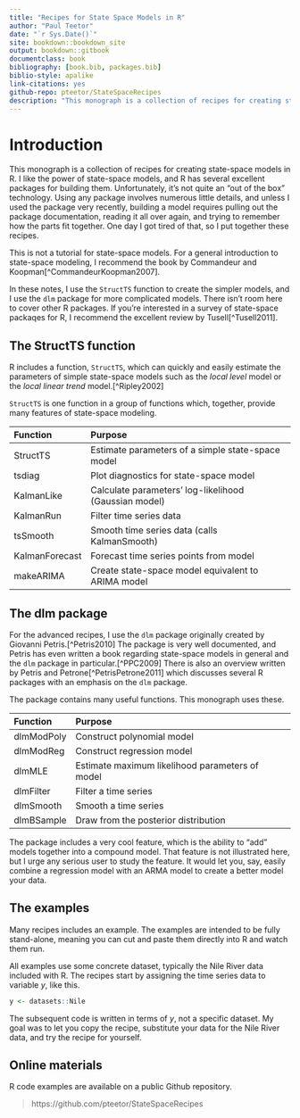 ```yaml
--- 
title: "Recipes for State Space Models in R"
author: "Paul Teetor"
date: "`r Sys.Date()`"
site: bookdown::bookdown_site
output: bookdown::gitbook
documentclass: book
bibliography: [book.bib, packages.bib]
biblio-style: apalike
link-citations: yes
github-repo: pteetor/StateSpaceRecipes
description: "This monograph is a collection of recipes for creating state-space models in R."
---
```


# Introduction

This monograph is a collection of recipes for creating state-space models in R.
I like the power of state-space models,
and R has several excellent packages for building them.
Unfortunately, it's not quite an "out of the box" technology.
Using any package involves numerous little details,
and unless I used the package very recently,
building a model requires pulling out the package documentation,
reading it all over again, and trying to remember how the parts fit together.
One day I got tired of that,
so I put together these recipes.

This is not a tutorial for state-space models.
For a general introduction to state-space modeling,
I recommend the book by Commandeur and Koopman[^CommandeurKoopman2007].

In these notes, I use the `StructTS` function
to create the simpler models,
and I use the `dlm` package
for more complicated models.
There isn't room here to cover other R packages.
If you're interested in a survey of state-space packaqes for R,
I recommend the excellent review by Tusell[^Tusell2011].

## The StructTS function
R includes a function, `StructTS`, which can quickly and easily estimate
the parameters of simple state-space models
such as the *local level* model or the *local linear trend* model.[^Ripley2002]

`StructTS` is one function in a group of functions
which, together, provide many features of state-space modeling.

Function        Purpose
---------       --------
StructTS        Estimate parameters of a simple state-space model
tsdiag          Plot diagnostics for state-space model
KalmanLike      Calculate parameters' log-likelihood (Gaussian model)
KalmanRun       Filter time series data
tsSmooth        Smooth time series data (calls KalmanSmooth)
KalmanForecast  Forecast time series points from model
makeARIMA       Create state-space model equivalent to ARIMA model

## The dlm package
For the advanced recipes,
I use the `dlm` package originally created by Giovanni Petris.[^Petris2010]
The package is very well documented,
and Petris has even written a book regarding state-space models in general
and the `dlm` package in particular.[^PPC2009]
There is also an overview written by Petris and Petrone[^PetrisPetrone2011]
which discusses several R packages with an emphasis on the `dlm` package.

The package contains many useful functions.
This monograph uses these.

Function     Purpose
------------ --------------------------------------------------
dlmModPoly   Construct polynomial model
dlmModReg    Construct regression model
dlmMLE       Estimate maximum likelihood parameters of model
dlmFilter    Filter a time series
dlmSmooth    Smooth a time series
dlmBSample   Draw from the posterior distribution

The package includes a very cool feature,
which is the ability to "add" models together into a compound model.
That feature is not illustrated here,
but I urge any serious user to study the feature.
It would let you, say, easily combine a regression model with an ARMA model
to create a better model your data.

## The examples
Many recipes includes an example.
The examples are intended to be fully stand-alone,
meaning you can cut and paste them directly into R and watch them run.

All examples use some concrete dataset, typically the Nile River data included with R.
The recipes start by assigning the time series data to variable $y$, like this.
```r
y <- datasets::Nile
```
The subsequent code is written in terms of $y$, not a specific dataset.
My goal was to let you copy the recipe, substitute your data for the Nile River data,
and try the recipe for yourself.

## Online materials
R code examples are available on a
public Github repository.

> https://github.com/pteetor/StateSpaceRecipes
